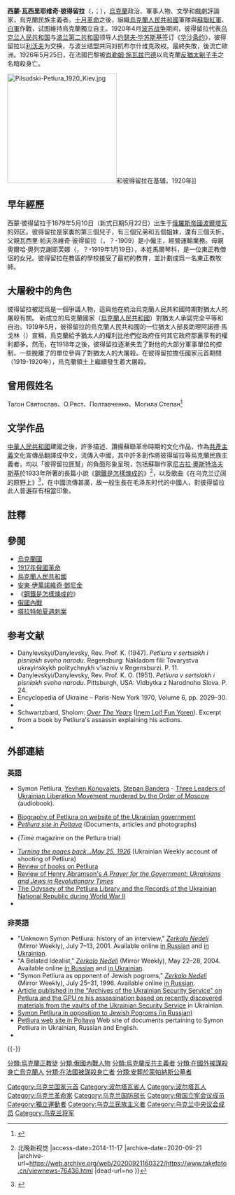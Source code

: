 {{Infobox officeholder
| honorific-prefix    =
| name                = 西蒙·彼得留拉<br>{{small|Си́мон Петлю́ра}}
| honorific-suffix    =
| image               = Симон Петлюра 1922.jpg
| imagesize           = 250px
| smallimage          =
| caption             = 西蒙·彼得留拉
| order                = 

| office               = 第2任[[烏克蘭督政府|烏克蘭督政府]]主席
| term_start           = 1919年2月11日
| term_end             = 1926年5月25日
| predecessor          = [[弗拉基米尔·文尼申科|弗拉基米尔·文尼申科]]
| successor            = {{link-en|安德烈·利维茨基|Andriy Livytskyi}} {{small|（流亡政府）}}
| office2              = {{link-en|烏克蘭總秘書處|General Secretariat of Ukraine}}軍務秘書
| primeminister2       = [[弗拉基米尔·文尼申科|弗拉基米尔·文尼申科]]
| term_start2          = 1917年6月28日
| term_end2            = 1918年1月6日
| predecessor2         = ''職位設立''
| successor2           = {{link-en|尼古拉·波尔什|Mykola Porsh}}
| birth_date          = 1879年5月10日
| birth_place         = [[俄羅斯帝國|俄羅斯帝國]][[波爾塔瓦|波爾塔瓦]]
| death_date          = {{Death date and age|1926|5|25|1879|5|10}}
| death_place         = [[法國|法國]][[巴黎|巴黎]]
| nationality         = [[烏克蘭|烏克蘭]]
| spouse              = [[歐拉·比爾斯卡|歐拉·比爾斯卡]]('''Olha Bilska'''，1885年-1959年，1910年結婚)
| party               = [[革命烏克蘭人黨|革命烏克蘭人黨]] <small>(1900年–1905年)</small><br>[[烏克蘭社會民主工黨|烏克蘭社會民主工黨]] <small>(1905年–1919年)</small>
| children            = [[雷西亞·彼得留拉|雷西亞·彼得留拉]] (1911年–1941年)
| alma_mater          = 波爾塔瓦東正教神學院
| residence           =
| occupation          = 軍事、政治人物
| religion            = [[東正教|東正教]]
|allegiance         = 烏克蘭
|branch             = 
|serviceyears       = 1914年–1922年
|rank               = 
|unit               = 
|commands           = 
|battles            = 
|awards             = 
|military_blank1    = 
|military_data1     = 
|military_blank2    = 
|military_data2     = 
|military_blank3    = 
|military_data3     = 
|military_blank4    = 
|military_data4     = 
|military_blank5    = 
|military_data5     = 
|signature = Symon Petlura Signature 1920.png
| footnotes           =
}}

'''西蒙·瓦西里耶维奇·彼得留拉'''（{{lang-uk|Си́мон Васи́льович Петлю́ра}}，{{lang-ru|Симо́н Васи́льевич Петлю́ра}}；{{bd|1879年|5月10日|1926年|5月25日|catIdx=P彼}}），[[烏克蘭|烏克蘭]]政治、軍事人物、文學和戲劇評論家，烏克蘭民族主義者。[[十月革命|十月革命]]之後，組織[[烏克蘭人民共和國|烏克蘭人民共和國]]軍隊與[[蘇聯紅軍|蘇聯紅軍]]、[[白軍|白軍]]作戰，试图維持烏克蘭獨立自主。1920年4月[[波苏战争|波苏战争]]期间，彼得留拉代表[[乌克兰人民共和国|乌克兰人民共和国]]与[[波兰第二共和国|波兰第二共和国]]领导人[[约瑟夫·毕苏斯基|约瑟夫·毕苏斯基]]签订《[[华沙条约_(1920年)|华沙条约]]》，彼得留拉以[[利沃夫|利沃夫]]为交换，与波兰结盟共同对抗布尔什维克政权。最終失敗，後流亡歐洲。1926年5月25日，在法國巴黎被[[肖勒姆·施瓦兹巴德|肖勒姆·施瓦兹巴德]]以烏克蘭[[反猶太|反猶太]][[劊子手|劊子手]]之名暗殺身亡。{{sfn|Jacobs|2019|p=33}}{{sfn|Engel|2016|p=176}}

[[File:Pilsudski-Petlura_1920_Kiev.jpg|250px]]和彼得留拉在基辅，1920年]]
==早年經歷==
西蒙·彼得留拉于1879年5月10日（新式日期5月22日）出生于[[俄罗斯帝国|俄羅斯帝國]][[波尔塔瓦|波爾塔瓦]]的郊区。彼得留拉是家裏的第三個兒子，有三個兄弟和五個姐妹，還有三個夭折。父親瓦西里·帕夫洛維奇·彼得留拉（{{lang-uk|Василь Павлович Петлюра}}，？-1909）是小僱主，經營運輸業務。母親奧爾哈·奧列克謝耶芙娜（{{lang-uk|Ольга Олексіївна}}，？-1919年1月19日），本姓馬爾琴科，是一位東正教僧侶的女兒。彼得留拉在教區的學校接受了最初的教育，並計劃成爲一名東正教牧師。

==大屠殺中的角色==
彼得留拉被認爲是一個爭議人物，這與他在統治烏克蘭人民共和國時期對猶太人的屠殺有關。
新成立的烏克蘭國家（[[烏克蘭人民共和國|烏克蘭人民共和國]]）對猶太人承諾完全平等和自治。1919年5月，彼得留拉的烏克蘭人民共和國的一位猶太人部長助理阿諾德·馬戈林（{{lang-uk|Арнольд Марґолін}}）宣稱，烏克蘭給予猶太人的權利比他們從政府任何其它政府那裏享有的權利都多。然而，在1918年之後，彼得留拉逐漸失去了對他的大部分軍事單位的控制，一些脫離了的單位參與了對猶太人的大屠殺。在彼得留拉擔任國家元首期間（1919-1920年），烏克蘭領土上繼續發生着大屠殺。

==曾用假姓名==
Тагон Святослав、О.Ряст、Полтавченко、Могила Степан<ref>{{Cite web|url=https://uinp.gov.ua|title=ФРОНТ-МАN УНР.|date=13.5.19|language=Укр.|accessdate=19.9.21}}</ref>

==文学作品==
[[中華人民共和國|中華人民共和國]]建國之後，許多描述、讚揚蘇聯革命時期的文化作品，作為[[共產主義|共產主義]]文化宣傳品翻譯成中文，流傳入中國，其中許多創作將彼得留拉等烏克蘭民族主義者，均以「彼得留拉匪幫」的負面形象呈現，包括蘇聯作家[[尼古拉·奧斯特洛夫斯基|尼古拉·奧斯特洛夫斯基]]於1933年所著的長篇小說《[[鋼鐵是怎樣煉成的|鋼鐵是怎樣煉成的]]》<ref>{{Cite web |url=http://www.takefoto.cn/viewnews-76436.html |title=特稿：从克里米亚到卢甘斯克 详解俄乌恩怨由来 {{!}} 北晚新视觉 |access-date=2014-11-17 |archive-date=2020-09-21 |archive-url=https://web.archive.org/web/20200921160322/https://www.takefoto.cn/viewnews-76436.html |dead-url=no }}</ref>，以及歌曲《在乌克兰辽阔的原野上》<ref>{{Cite web |url=http://www.hxzq.net/aspshow/showarticle.asp?id=7364 |title=《在乌克兰辽阔的原野上》及其他，华夏知青网 |access-date=2014-11-17 |archive-date=2020-09-30 |archive-url=https://web.archive.org/web/20200930195245/http://www.hxzq.net/aspshow/showarticle.asp?id=7364 |dead-url=no }}</ref>，在中國流傳甚廣，故一般生長在毛泽东时代的中國人，對彼得留拉此人普遍存有相當印象。

==註釋==
{{Reflist}}

==參閱==
{{div col|2}}
*[[烏克蘭國|烏克蘭國]]
*[[1917年俄國革命|1917年俄國革命]]
*[[烏克蘭人民共和國|烏克蘭人民共和國]]
*[[安東·伊萬諾維奇·鄧尼金|安東·伊萬諾維奇·鄧尼金]]
*《[[鋼鐵是怎樣煉成的|鋼鐵是怎樣煉成的]]》
*[[俄國內戰|俄國內戰]]
*[[塔拉特帕夏遇刺案|塔拉特帕夏遇刺案]]
{{div col end}}

==参考文献==
{{refbegin}}
* Danylevskyi/Danylevsky, Rev. Prof. K. (1947). ''Petliura v sertsiakh i pisniakh svoho narodu''. Regensburg: Nakladom filii Tovarystva ukrayinskykh politychnykh v’iazniv v Regensburzi. P. 11.
* Danylevskyi/Danylevsky, Rev. Prof. K. O. (1951). ''Petliura v sertsiakh i pisniakh svoho narodu''. Pittsburgh, USA: Vidbytka z Narodnoho Slova. P. 24.
* Encyclopedia of Ukraine – Paris-New York 1970, Volume 6, pp. 2029–30.
* {{cite book|author=[[Saul_S._Friedman|Friedman, Saul S.]] |title= Pogromchik: The Assassination of Simon Petlura |year= 1976 |publisher=[[Hart_Publishing|Hart Publishing]] |location= New York |isbn= 0805511628 |url= https://books.google.com/books?id=1yxqQgAACAAJ}}
* Schwartzbard, Sholom: ''[http://asimplejew.blogspot.com/2006/03/ukrainian-jews-remember.html Over The Years]'' ([[Inem_Loif_Fun_Yoren|Inem Loif Fun Yoren]]). Excerpt from a book by Petliura's assassin explaining his actions.
* {{cite book |editor=[[Herbert_A._Strauss|Strauss, Herbert A.]] |title= Hostages of modernization: studies on modern antisemitism, 1870-1933/39 |volume= 2 |year= 1993 |publisher= W. de Gruyter |location= Berlin |isbn= 3110137151 |url= https://books.google.com/books?id=QNptAAAAMAAJ}}
{{refend}}

==外部連結==
{{div col|2}}
===英語===
* {{in lang|en}} Symon Petliura, [[Yevhen_Konovalets|Yevhen Konovalets]], [[Stepan_Bandera|Stepan Bandera]] -  [[iarchive:qatal|Three Leaders of Ukrainian Liberation Movement murdered by the Order of  Moscow]] (audiobook).
*[http://www.kmu.gov.ua/control/uk/publish/article?art_id=36813166&cat_id=32395 Biography of Petliura on website of the Ukrainian government] {{Wayback|url=http://www.kmu.gov.ua/control/uk/publish/article?art_id=36813166&cat_id=32395 |date=20171108105659 }}
*[http://petlura.poltava.ua/ ''Petliura site in Poltava''] {{Wayback|url=http://petlura.poltava.ua/ |date=20100109140322 }} (Documents, articles and photographs)
*{{Cite news
|title=Petlura Trial
|date=November 7, 1927
|work=[[Time_(magazine)|Time]]
|url=http://www.time.com/time/archive/preview/0,10987,731176,00.html
|archive-url=https://web.archive.org/web/20050414174341/http://www.time.com/time/archive/preview/0,10987,731176,00.html
|url-status=dead
|archive-date=April 14, 2005
|access-date=2008-08-09
}} (''Time'' magazine on the Petlura trial)
*[http://www.ukrweekly.com/Archive/1996/209613.shtm ''Turning the pages back...May 25, 1926'']{{dead link|date=December 2017 |bot=InternetArchiveBot |fix-attempted=yes }} (Ukrainian Weekly account of shooting of Petliura)
*[http://www.ukrweekly.com/Archive/1999/509914.shtm Review of books on Petliura]{{dead link|date=December 2017 |bot=InternetArchiveBot |fix-attempted=yes }}
*[https://web.archive.org/web/20040215130859/http://www.ess.uwe.ac.uk/genocide/reviewas12.htm Review of Henry Abramson's ''A Prayer for the Government: Ukrainians and Jews in'' ''Revolutionary Times'']
*[https://web.archive.org/web/20171108105700/http://www.archives.gov.ua/Eng/Odyssey.php The Odyssey of the Petliura Library and the Records of the Ukrainian National Republic during World War II]
*{{Cite Collier's|wstitle=Petlura, Simon |short=x}}

===非英語===
*"Unknown Symon Petliura: history of an interview," ''[[Zerkalo_Nedeli|Zerkalo Nedeli]]'' (Mirror Weekly), July 7–13, 2001. Available online [https://web.archive.org/web/20051123064331/http://www.zerkalo-nedeli.com/nn/show/349/31489/ in Russian] and [https://web.archive.org/web/20051112034139/http://www.zn.kiev.ua/ie/show/349/31489/ in Ukrainian].
*"A Belated Idealist," ''[[Zerkalo_Nedeli|Zerkalo Nedeli]]'' (Mirror Weekly), May 22–28, 2004. Available online [https://web.archive.org/web/20060116140351/http://www.zerkalo-nedeli.com/nn/show/495/46522/ in Russian] and [https://web.archive.org/web/20070310220124/http://www.zn.kiev.ua/ie/show/495/46522/ in Ukrainian].
*"Symon Petliura as opponent of Jewish pogroms," ''[[Zerkalo_Nedeli|Zerkalo Nedeli]]'' (Mirror Weekly), July 25–31, 1996. Available online [https://web.archive.org/web/20051109202744/http://www.zerkalo-nedeli.com/nn/show/86/6702/ in Russian].
*[https://web.archive.org/web/20071220171946/http://www.sbu.gov.ua/sbu/doccatalog/document?id=42156 Article published in the "Archives of the Ukrainian Security Service" on Petlura and the GPU re his assassination based on recently discovered materials from the vaults of the Ukrainian Security Service] in Ukrainian.
*[https://web.archive.org/web/20070927194226/http://www.zn.ua/3000/3150/6702/ Symon Petliura in opposition to Jewish Pogroms (in Russian)]
*[http://petlura.poltava.ua/ Petliura web site in Poltava] {{Wayback|url=http://petlura.poltava.ua/ |date=20100109140322 }} Web site of documents pertaining to Symon Petliura in Ukrainian, Russian and English.
* {{PM20|FID=pe/013499}}
{{div col end}}
{{-}}
{{乌克兰国家元首|state=collapsed}}

[[分類:烏克蘭正教徒|分類:烏克蘭正教徒]]
[[分類:俄國內戰人物|分類:俄國內戰人物]]
[[分類:烏克蘭反共主義者|分類:烏克蘭反共主義者]]
[[分類:在國外被謀殺身亡烏克蘭人|分類:在國外被謀殺身亡烏克蘭人]]
[[分類:在法國被謀殺身亡者|分類:在法國被謀殺身亡者]]
[[分類:安葬於蒙帕納斯公墓者|分類:安葬於蒙帕納斯公墓者]]
[[Category:乌克兰国家元首|Category:乌克兰国家元首]]
[[Category:波尔塔瓦省人|Category:波尔塔瓦省人]]
[[Category:波尔塔瓦人|Category:波尔塔瓦人]]
[[Category:乌克兰革命家|Category:乌克兰革命家]]
[[Category:乌克兰国防部长|Category:乌克兰国防部长]]
[[Category:俄国立宪会议成员|Category:俄国立宪会议成员]]
[[Category:獨立運動者|Category:獨立運動者]]
[[Category:乌克兰民族主义者|Category:乌克兰民族主义者]]
[[Category:乌克兰中央议会成员|Category:乌克兰中央议会成员]]
[[Category:乌克兰将军|Category:乌克兰将军]]
{{Authority control}}